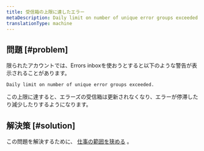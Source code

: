 ```yaml
---
title: 受信箱の上限に達したエラー
metaDescription: Daily limit on number of unique error groups exceeded
translationType: machine
---
```


## 問題 [#problem]

限られたアカウントでは、Errors inboxを使おうとすると以下のような警告が表示されることがあります。

```
Daily limit on number of unique error groups exceeded.
```

この上限に達すると、エラーズの受信箱は更新されなくなり、エラーが停滞したり減少したりするようになります。

## 解決策 [#solution]

この問題を解決するために、 [仕事の範囲を狭める](/docs/new-relic-one/use-new-relic-one/workloads/use-workloads/) 。
